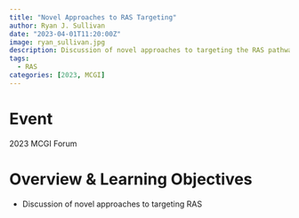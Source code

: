```yaml
---
title: "Novel Approaches to RAS Targeting"
author: Ryan J. Sullivan
date: "2023-04-01T11:20:00Z"
image: ryan_sullivan.jpg
description: Discussion of novel approaches to targeting the RAS pathway
tags: 
  - RAS
categories: [2023, MCGI]
---
```


# Event
2023 MCGI Forum

# Overview & Learning Objectives
- Discussion of novel approaches to targeting RAS 


